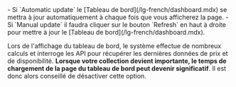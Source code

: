   <Accordion icon="toggle-on" title="Manual or Automatic update">
    <ResponseField name="manual or automatic update" type="boolean">
 - Si `Automatic update` le [Tableau de bord](/lg-french/dashboard.mdx) se mettra à jour automatiquement à chaque fois que vous afficherez la page.
 - Si `Manual update` il faudra cliquer sur le bouton `Refresh` en haut à droite pour mettre à jour le [Tableau de bord](/lg-french/dashboard.mdx).

<Warning>Lors de l'affichage du tableau de bord, le système effectue de nombreux calculs et interroge les API pour récupérer les dernières données de prix et de disponibilité. **Lorsque votre collection devient importante, le temps de chargement de la page du tableau de bord peut devenir significatif**. Il est donc alors conseillé de désactiver cette option.</Warning>
     </ResponseField>
  </Accordion>